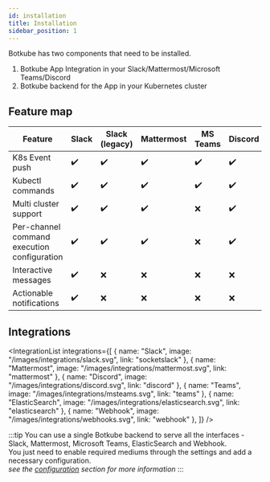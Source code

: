 ```yaml
---
id: installation
title: Installation
sidebar_position: 1
---
```



Botkube has two components that need to be installed.

1. Botkube App Integration in your Slack/Mattermost/Microsoft Teams/Discord
2. Botkube backend for the App in your Kubernetes cluster

## Feature map

| Feature                                     | Slack              | Slack (legacy)     | Mattermost         | MS Teams           | Discord            | Elastic Search     | Webhook            |
| ------------------------------------------- | ------------------ | ------------------ | ------------------ | ------------------ | ------------------ | ------------------ | ------------------ |
| K8s Event push                              | :heavy_check_mark: | :heavy_check_mark: | :heavy_check_mark: | :heavy_check_mark: | :heavy_check_mark: | :heavy_check_mark: | :heavy_check_mark: |
| Kubectl commands                            | :heavy_check_mark: | :heavy_check_mark: | :heavy_check_mark: | :heavy_check_mark: | :heavy_check_mark: | NA                 | NA                 |
| Multi cluster support                       | :heavy_check_mark: | :heavy_check_mark: | :heavy_check_mark: | :x:                | :heavy_check_mark: | :heavy_check_mark: | :heavy_check_mark: |
| Per-channel command execution configuration | :heavy_check_mark: | :heavy_check_mark: | :heavy_check_mark: | :x:                | :heavy_check_mark: | NA                 | NA                 |
| Interactive messages                        | :heavy_check_mark: | :x:                | :x:                | :x:                | :x:                | NA                 | NA                 |
| Actionable notifications                    | :heavy_check_mark: | :x:                | :x:                | :x:                | :x:                | NA                 | NA                 |

## Integrations

<IntegrationList
  integrations={[
    { name: "Slack", image: "/images/integrations/slack.svg", link: "socketslack" },
    { name: "Mattermost", image: "/images/integrations/mattermost.svg", link: "mattermost" },
    { name: "Discord", image: "/images/integrations/discord.svg", link: "discord" },
    { name: "Teams", image: "/images/integrations/msteams.svg", link: "teams" },
    { name: "ElasticSearch", image: "/images/integrations/elasticsearch.svg", link: "elasticsearch" },
    { name: "Webhook", image: "/images/integrations/webhooks.svg", link: "webhook" },
  ]}
/>

:::tip
You can use a single Botkube backend to serve all the interfaces - Slack, Mattermost, Microsoft Teams, ElasticSearch and Webhook. <br/>
You just need to enable required mediums through the settings and add a necessary configuration.<br/>
_see the [configuration](../configuration) section for more information_
:::
